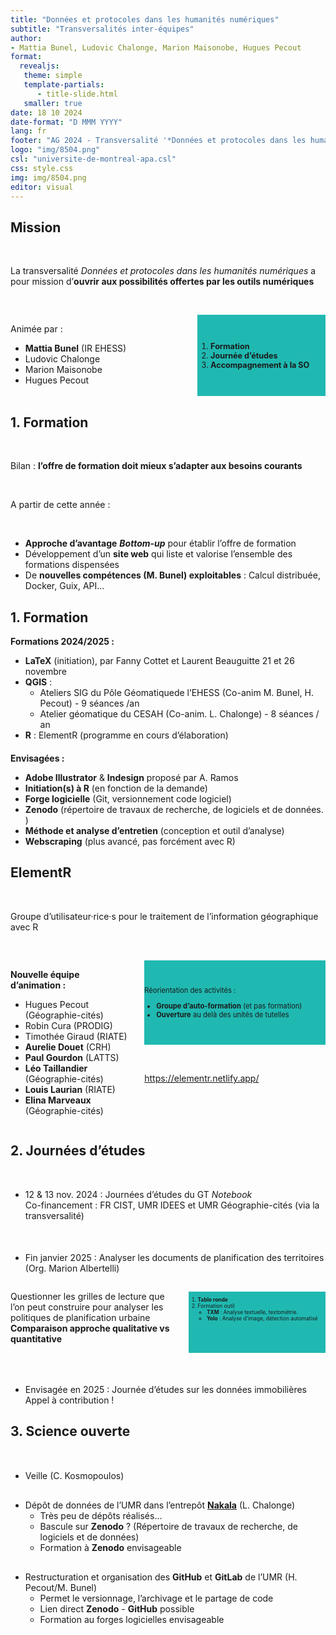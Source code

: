 ```yaml
---
title: "Données et protocoles dans les humanités numériques"
subtitle: "Transversalités inter-équipes"
author: 
- Mattia Bunel, Ludovic Chalonge, Marion Maisonobe, Hugues Pecout
format: 
  revealjs:
   theme: simple
   template-partials:
      - title-slide.html
   smaller: true
date: 18 10 2024
date-format: "D MMM YYYY"
lang: fr
footer: "AG 2024 - Transversalité '*Données et protocoles dans les humanités numériques*'"
logo: "img/8504.png"
csl: "universite-de-montreal-apa.csl"
css: style.css
img: img/8504.png
editor: visual
---
```


## [Mission]{.tiitle}

\

:::{.center}

[La transversalité *Données et protocoles dans les humanités numériques* a pour mission d’**ouvrir aux possibilités offertes par les outils numériques**]{.bigone}

:::

\

:::{.columns}

:::{.column width="50%" .big2 .center .fragment }   
Animée par :   

- **Mattia Bunel** (IR EHESS)
- Ludovic Chalonge
- Marion Maisonobe
- Hugues Pecout
:::


:::{.column width="50%" .fragment .center style="font-size:90%;background-color:#20b9b1;padding-top:30px; padding-bottom:30px"}


1. **Formation**
2. **Journée d'études**
3. **Accompagnement à la SO**
:::

:::

## [1. Formation]{.tiitle}

\

:::{.center}

Bilan : **l'offre de formation doit mieux s'adapter aux besoins courants**

:::

\

:::{.txt2 .colour .center .fragment}

A partir de cette année :

:::

\

:::{.txt2 .fragment}

- **Approche d'avantage** ***Bottom-up*** pour établir l'offre de formation    
- Développement d'un [**site web**]{.colour} qui liste et valorise l'ensemble des formations dispensées    
- De **nouvelles compétences (M. Bunel) exploitables** :  Calcul distribuée, Docker, Guix, API...   



:::


## [1. Formation]{.tiitle}


:::{.center .txt2}

**Formations 2024/2025 :**

:::

:::{.soixantedix}

- [**LaTeX**]{.colour} (initiation), par Fanny Cottet et Laurent Beauguitte 21 et 26 novembre 
- [**QGIS**]{.colour} : 
    - [Ateliers SIG]{.colour}  du Pôle Géomatiquede l'EHESS (Co-anim M. Bunel, H. Pecout) - 9 séances /an
    - [Atelier géomatique]{.colour} du CESAH (Co-anim. L. Chalonge) - 8 séances / an 
- [**R**]{.colour} : ElementR (programme en cours d'élaboration)

:::



:::{.center .txt2 .fragment style="margin-top:20px;"}

**Envisagées :**

:::

:::{.soixantedix .fragment}

-  [**Adobe Illustrator** & **Indesign**]{.colour} proposé par A. Ramos
-  [**Initiation(s) à R**]{.colour} (en fonction de la demande)
-  [**Forge logicielle**]{.colour} (Git, versionnement code logiciel)
-  [**Zenodo**]{.colour} (répertoire de travaux de recherche, de logiciels et de données. )
-  [**Méthode et analyse d'entretien**]{.colour} (conception et outil d'analyse) 
-  [**Webscraping**]{.colour} (plus avancé, pas forcément avec R) 

:::



## [ElementR]{.tiitle}

\

:::{.center }

[Groupe d’utilisateur·rice·s pour le traitement de l’information géographique avec R]{.bigone}

:::

\

:::{.columns}

:::{.column width="40%" .soixante .center .colour .fragment }   

**Nouvelle équipe d'animation :**

- Hugues Pecout (Géographie-cités)
- Robin Cura (PRODIG)
- Timothée Giraud (RIATE)
- **Aurelie Douet** (CRH)
- **Paul Gourdon** (LATTS)
- **Léo Taillandier** (Géographie-cités)
- **Louis Laurian** (RIATE)
- **Elina Marveaux** (Géographie-cités)
:::


:::{.column width="60%" .fragment .center} 

:::{.center style="font-size:80%;background-color:#20b9b1;padding-top:30px; padding-bottom:30px"}
Réorientation des activités :     

- **Groupe d'auto-formation** (et pas formation)    
- **Ouverture** au delà des unités de tutelles 
:::

\

:::{.colour .soixantedix}

[https://elementr.netlify.app/](https://elementr.netlify.app/)

:::

:::


:::


## [2. Journées d'études]{.tiitle} 

\

:::{.txt2}

-  12 & 13 nov. 2024 : [Journées d'études du GT *Notebook*]{.colour}      
   [Co-financement : FR CIST, UMR IDEES et UMR Géographie-cités (via la transversalité)]{.grey .soixantedix}

:::{.fragment style="margin-top:50px;"}

- Fin janvier 2025 : [Analyser les documents de planification des territoires]{.colour} [(Org. Marion Albertelli)  ]{.soixantedix}    

:::

:::{.columns .fragment }

:::{.column width="50%" .center}

[Questionner les grilles de lecture que l'on peut construire pour analyser les politiques de planification urbaine]{.grey .soixantequinze}    
[**Comparaison approche qualitative vs quantitative**]{.grey .soixantedix}  

:::

:::{.column width=50% .center  .fragment  style="font-size:60%;background-color:#20b9b1;margin-top:15px;"}

1. **Table ronde**
2. Formation outil
    - **TXM** : Analyse textuelle, textométrie.
    - **Yolo** : Analyse d'image, détection automatisé

:::

::: 

   
:::{.fragment style="margin-top:50px;"}

- Envisagée en 2025 : [Journée d'études sur les données immobilières]{.colour}         
   [Appel à contribution !]{.grey .soixantedix}

:::

:::

## [3. Science ouverte]{.tiitle}


:::{.txt2}

:::{.fragment style="margin-top:50px;"}

- [Veille]{.colour} (C. Kosmopoulos)

:::

:::{.fragment style="margin-top:30px;"}

- [Dépôt de données]{.colour} de l'UMR dans l'entrepôt [**Nakala**](https://nakala.fr/collection/10.34847/nkl.fbd0tz3c) (L. Chalonge)      
    - [Très peu de dépôts réalisés...]{.grey .soixantequinze}   
    - [Bascule sur [**Zenodo**]{.colour} ? (Répertoire de travaux de recherche, de logiciels et de données)]{.grey .soixantequinze}  
    - [Formation à [**Zenodo**]{.colour} envisageable]{.grey .soixantequinze}  
    
:::

:::{.fragment style="margin-top:30px;"}
  
- [Restructuration et organisation des **GitHub** et **GitLab** de l'UMR]{.colour} (H. Pecout/M. Bunel)
    - [Permet le versionnage, l'archivage et le partage de code]{.grey .soixantequinze}          
    - [Lien direct [**Zenodo**]{.colour} - [**GitHub**]{.colour} possible]{.grey .soixantequinze}    
    - [Formation au forges logicielles envisageable]{.grey .soixantequinze}  

:::

:::


